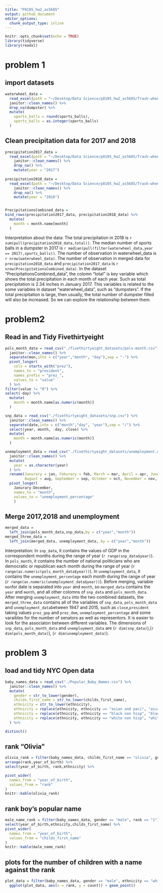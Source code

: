 ```yaml
---
title: "P8105_hw2_as5685"
output: github_document
editor_options: 
  chunk_output_type: inline
---
```


```r
knitr::opts_chunk$set(echo = TRUE)
library(tidyverse)
library(readxl)
```
# problem 1
## import datasets 
```r
waterwheel_data =
  read_excel(path = "~/Desktop/Data Science/p8105_hw2_as5685/Trash-wheel-collection-totals-8-6-19.xlsx","Mr. Trash Wheel", range = ("A2:N408")) %>%
  janitor::clean_names() %>%
  drop_na(dumpster) %>% 
  mutate(
    sports_balls = round(sports_balls),
    sports_balls = as.integer(sports_balls)
  )
```


## Clean precipitation data for 2017 and 2018
```r
precipitation2017_data =
  read_excel(path = "~/Desktop/Data Science/p8105_hw2_as5685/Trash-wheel-collection-totals-8-6-19.xlsx","2017 Precipitation", range = "A2:B14") %>%
    janitor::clean_names() %>%
    drop_na() %>% 
    mutate(year = "2017")
    
precipitation2018_data =
  read_excel(path = "~/Desktop/Data Science/p8105_hw2_as5685/Trash-wheel-collection-totals-8-6-19.xlsx","2018 Precipitation", range = "A2:B14") %>% 
    janitor::clean_names() %>%
    drop_na() %>% 
    mutate(year = "2018")


PrecipitationsCombined_data =
bind_rows(precipitation2017_data, precipitation2018_data) %>% 
  mutate(
    month = month.name[month]
  )
```
Interpretation about the data: 
The total precipitation in 2018 is `r sum(pull(precipitation2018_data,total))`.
The median number of sports balls in a dumpster in 2017 is `r median(pull(filter(waterwheel_data,year == 2017),sports_balls))`. 
The number of observation in waterwheel_data is `r nrow(waterwheel_data)`.
The number of observation in merged data for `precipitation2018_data` and `precipitation2017_data` is `r nrow(PrecipitationsCombined_data)`.
In the dataset "PrecipitationsCombined_data", the colomn "total" is key variable which shows the total precipitation in each month of each year. Such as total precipitation is 2.34 inches in January 2017. This variables is related to the some variables in dataset "waterwheel_data", such as "dumpsters". If the total precipitation is large, then usually, the total number of dumpster filled will also be increased. So we can explore the relationship between them. 

# problem2
## Read in and Tidy Fivethirtyeight
```r
pols_month_data = read_csv("./fivethirtyeight_datasets/pols-month.csv") %>%
  janitor::clean_names() %>%
  separate(mon,into = c("year","month", "day"),sep = "-") %>% 
  pivot_longer(
    cols = starts_with("prez"),
    names_to = "president", 
    names_prefix = "prez_",
    values_to = "value"
  ) %>% 
filter(value != "0") %>% 
select(-day) %>% 
  mutate(
    month = month.name[as.numeric(month)]
  )

snp_data = read_csv("./fivethirtyeight_datasets/snp.csv") %>% 
  janitor::clean_names() %>% 
  separate(date,into = c("month","day", "year"),sep = "/") %>% 
  select(year, month, -day, close) %>% 
  mutate(
    month = month.name[as.numeric(month)]
  )

unemployment_data = read_csv("./fivethirtyeight_datasets/unemployment.csv") %>% 
  janitor::clean_names() %>% 
  mutate(
    year = as.character(year) 
  ) %>% 
  rename(Janurary = jan, Feburary = feb, March = mar, April = apr, June = jun, July = jul,  
         August = aug, September = sep, October = oct, November = nov, December = dec) %>% 
  pivot_longer(
    Janurary:December,
    names_to = "month",
    values_to = "unemployment_percentage"
    )
```

## Merge 2017,2018 and unemployment  
```r
merged_data =
  left_join(pols_month_data,snp_data,by = c("year","month"))
merged_three_data = 
  left_join(merged_data, unemployment_data, by = c("year","month"))
```
Interpretation:
In `snp_data`, it contains the values of GDP in the correspondent months during the range of year (`r range(snp_data$year)`). 
In `pols_month`, it contains the number of national politicians who are democratic or republican each month during the range of year (`r range(as.numeric(pols_month_data$year))`). 
In `unemployment_data`, it contains the `unemployment_percentage` each month during the range of year (`r range(as.numeric(unemployment_data$year))`). 
Before merging, variable `mon`for date is separated into `year` and `month`, so `merged_data` contains the `year` and `month`, and all other colomns of `snp_data` and `pols_month_data`. 
After merging `unemployment_data ` into the two combined datasets, the `merged_three_data` contains all of the variables of `snp_data`, `pols_month_data` and `unemployment_data`between 1947 and 2015, such as `close`,`president` taking values `prez_gop` and `prez_dem`, `unemployment_percentage` and some varaibles for the number of senators as well as representors. 
It is easier to look for the associaton between different variables. The dimensions of `snp_data`, `pols_month_data` and `unemployment_data` are (`r dim(snp_data)`),(`r dim(pols_month_data)`), (`r dim(unemployment_data)`). 




# problem 3
## load and tidy NYC Open data 
```r
baby_names_data = read_csv("./Popular_Baby_Names.csv") %>% 
  janitor::clean_names() %>% 
  mutate(
    gender = str_to_lower(gender),
    childs_first_name = str_to_lower(childs_first_name),
    ethnicity = str_to_lower(ethnicity),
    ethnicity = replace(ethnicity, ethnicity == "asian and paci", "asian and pacific islander"),
    ethnicity = replace(ethnicity, ethnicity == "black non hisp", "black non hispanic"),
    ethnicity = replace(ethnicity, ethnicity == "white non hisp", "white non hispanic")
  ) %>% 

distinct()
```


## rank "Olivia"
```r
olivia_rank = filter(baby_names_data, childs_first_name == "olivia", gender == "female") %>% 
arrange(rank,year_of_birth) %>% 
select(year_of_birth, rank,ethnicity) %>% 

pivot_wider(
  names_from = "year_of_birth",
  values_from = "rank"
) 
knitr::kable(olivia_rank)

```

## rank boy's popular name
```r
male_name_rank = filter(baby_names_data, gender == "male", rank == "1") %>% 
select(year_of_birth,ethnicity,childs_first_name) %>% 
pivot_wider(
  names_from = "year_of_birth",
  values_from = "childs_first_name"
)
knitr::kable(male_name_rank)
```

## plots for the number of children with a name against the rank
```r
plot_data = filter(baby_names_data, gender == "male", ethnicity == "white non hispanic", year_of_birth == 2016) 
  ggplot(plot_data, aes(x = rank, y = count)) + geom_point()

```





